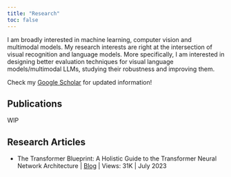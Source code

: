 ```yaml
---
title: "Research"
toc: false
---
```


I am broadly interested in machine learning, computer vision and multimodal models. My research interests are right at the intersection of visual recognition and language models. More specifically, I am interested in designing better evaluation techniques for visual language models/multimodal LLMs, studying their robustness and improving them.

Check my [Google Scholar](https://scholar.google.com/citations?user=X1KlIsQAAAAJ&hl=en) for updated information!


## Publications

WIP

## Research Articles

* The Transformer Blueprint: A Holistic Guide to the Transformer Neural Network Architecture | [Blog](https://deeprevision.github.io/posts/001-transformer/) | Views: 31K | July 2023

